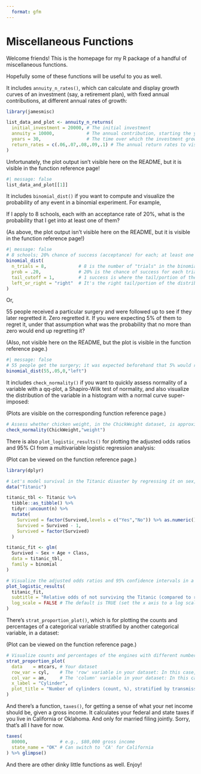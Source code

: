 ```yaml
---
  format: gfm
---
```


# Miscellaneous Functions

Welcome friends! This is the homepage for my R package of a handful of miscellaneous functions.

Hopefully some of these functions will be useful to you as well.

It includes `annuity_n_rates()`, which can calculate and display growth curves of an investment (say, a retirement plan), with fixed annual contributions, at different annual rates of growth:

```r
library(jamesmisc)

list_data_and_plot <- annuity_n_returns(
  initial_investment = 20000, # The initial investment
  annuity = 10000,            # The annual contribution, starting the year after the initial investment
  years = 30,                 # The time over which the investment grows
  return_rates = c(.06,.07,.08,.09,.1) # The annual return rates to visually compare (.06 = 6% annual return)
)
```

Unfortunately, the plot output isn't visible here on the README, but it is visible in the function reference page!

```r
#| message: false
list_data_and_plot[[1]]
```

It includes `binomial_dist()` if you want to compute and visualize the probability of any event in a binomial experiment. For example, 

If I apply to 8 schools, each with an acceptance rate of 20%, what is the probability that I get into at least one of them?

(As above, the plot output isn't visible here on the README, but it is visible in the function reference page!)

```r
#| message: false
# 8 schools; 20% chance of success (acceptance) for each; at least one acceptance means include the possibility of 1 success and every possibility of a higher number of successes, up to 8 (so)
binomial_dist(
  n_trials = 8,            # 8 is the number of "trials" in the binomial experiment
  prob = .20,              # 20% is the chance of success for each trial
  tail_cutoff = 1,         # 1 success is where the tail/portion of the distribution representing the 'event' stops
  left_or_right = "right"  # It's the right tail/portion of the distribution (every possibility >= 1 success)
) 
```

Or, 

55 people received a particular surgery and were followed up to see if they later regretted it. Zero regretted it. If you were expecting 5% of them to regret it, under that assumption what was the probability that no more than zero would end up regretting it?

(Also, not visible here on the README, but the plot is visible in the function reference page.)

```r
#| message: false
# 55 people get the surgery; it was expected beforehand that 5% would regret the surgery; zero people actually ended up regretting it; zero "or less" is the tail/portion of the binomial distribution that we're interested in, then--so, the left tail.
binomial_dist(55,.05,0,"left")
```

It includes `check_normality()` if you want to quickly assess normality of a variable with a qq-plot, a Shapiro-Wilk test of normality, and also visualize the distribution of the variable in a histogram with a normal curve super-imposed:

(Plots are visible on the corresponding function reference page.)

```r
# Assess whether chicken weight, in the ChickWeight dataset, is approximately normally distributed
check_normality(ChickWeight,"weight")
```

There is also `plot_logistic_results()` for plotting the adjusted odds ratios and 95% CI from a multivariable logistic regression analysis:

(Plot can be viewed on the function reference page.)

```r
library(dplyr)

# Let's model survival in the Titanic disaster by regressing it on sex, age group (child/adult), and class. 
data("Titanic")

titanic_tbl <- Titanic %>%
  tibble::as_tibble() %>%
  tidyr::uncount(n) %>%
  mutate(
    Survived = factor(Survived,levels = c("Yes","No")) %>% as.numeric(),
    Survived = Survived - 1,
    Survived = factor(Survived)
  )

titanic_fit <- glm(
  Survived ~ Sex + Age + Class,
  data = titanic_tbl,
  family = binomial
)

# Visualize the adjusted odds ratios and 95% confidence intervals in a dot-whisker plot
plot_logistic_results(
  titanic_fit,
  subtitle = "Relative odds of not surviving the Titanic (compared to reference group)",
  log_scale = FALSE # The default is TRUE (set the x axis to a log scale rather than linear scale)
)

```

There's `strat_proportion_plot()`, which is for plotting the counts and percentages of a categorical variable stratified by another categorical variable, in a dataset:

(Plot can be viewed on the function reference page.)

```r
# Visualize counts and percentages of the engines with different numbers of cylinders, stratified by transmission
strat_proportion_plot(
  data    = mtcars, # Your dataset
  row_var = cyl,    # The 'row' variable in your dataset: In this case, number of cylinders (4, 6, or 8)
  col_var = am,     # The 'column' variable in your dataset: In this case, transmission type (stick or automatic - 1 or 0)
  x_label = "Cylinder",
  plot_title = "Number of cylinders (count, %), stratified by transmission type"
)
```

And there's a function, `taxes()`, for getting a sense of what your net income should be, given a gross income. It calculates your federal and state taxes if you live in California or Oklahoma. And only for married filing jointly. Sorry, that's all I have for now. 

```r
taxes(
  80000,            # e.g., $80,000 gross income
  state_name = "OK" # Can switch to 'CA' for California
) %>% glimpse()
```

And there are other dinky little functions as well. Enjoy!
